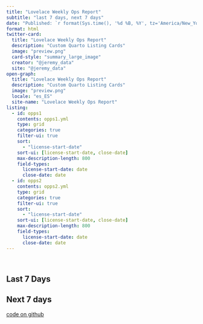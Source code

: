 ```yaml
---
title: "Lovelace Weekly Ops Report"
subtitle: "last 7 days, next 7 days"
date: "Published: `r format(Sys.time(), '%d %B, %Y', tz='America/New_York', usetz = TRUE)`"
format: html
twitter-card:
  title: "Lovelace Weekly Ops Report"
  description: "Custom Quarto Listing Cards"
  image: "preview.png"
  card-style: "summary_large_image"
  creator: "@jeremy_data"
  site: "@jeremy_data"
open-graph:
  title: "Lovelace Weekly Ops Report"
  description: "Custom Quarto Listing Cards"
  image: "preview.png"
  locale: "es_ES"
  site-name: "Lovelace Weekly Ops Report"
listing:
  - id: opps1
    contents: opps1.yml
    type: grid
    categories: true
    filter-ui: true
    sort:
      - "license-start-date"
    sort-ui: [license-start-date, close-date]
    max-description-length: 800
    field-types: 
      license-start-date: date
      close-date: date
  - id: opps2
    contents: opps2.yml
    type: grid
    categories: true
    filter-ui: true
    sort:
      - "license-start-date"
    sort-ui: [license-start-date, close-date]
    max-description-length: 800
    field-types: 
      license-start-date: date
      close-date: date
---
```


<br>

::: panel-tabset
## Last 7 Days

::: {#opps1 .column-body}
:::

## Next 7 days

::: {#opps2 .column-body}
:::
:::

::: source
[code on github](https://github.com/jeremy-allen/quarto-listings-report)
:::
